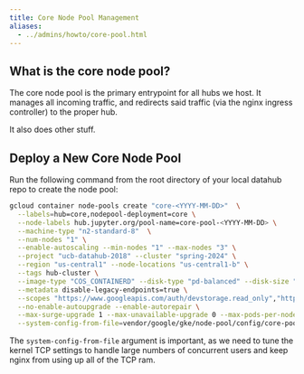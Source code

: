 ```yaml
---
title: Core Node Pool Management
aliases:
  - ../admins/howto/core-pool.html
---
```


## What is the core node pool?

The core node pool is the primary entrypoint for all hubs we host. It
manages all incoming traffic, and redirects said traffic (via the nginx
ingress controller) to the proper hub.

It also does other stuff.

## Deploy a New Core Node Pool

Run the following command from the root directory of your local datahub
repo to create the node pool:

```bash
gcloud container node-pools create "core-<YYYY-MM-DD>"  \
  --labels=hub=core,nodepool-deployment=core \
  --node-labels hub.jupyter.org/pool-name=core-pool-<YYYY-MM-DD> \
  --machine-type "n2-standard-8"  \
  --num-nodes "1" \
  --enable-autoscaling --min-nodes "1" --max-nodes "3" \
  --project "ucb-datahub-2018" --cluster "spring-2024" \
  --region "us-central1" --node-locations "us-central1-b" \
  --tags hub-cluster \
  --image-type "COS_CONTAINERD" --disk-type "pd-balanced" --disk-size "100"  \
  --metadata disable-legacy-endpoints=true \
  --scopes "https://www.googleapis.com/auth/devstorage.read_only","https://www.googleapis.com/auth/logging.write","https://www.googleapis.com/auth/monitoring","https://www.googleapis.com/auth/servicecontrol","https://www.googleapis.com/auth/service.management.readonly","https://www.googleapis.com/auth/trace.append" \
  --no-enable-autoupgrade --enable-autorepair \
  --max-surge-upgrade 1 --max-unavailable-upgrade 0 --max-pods-per-node "110" \
  --system-config-from-file=vendor/google/gke/node-pool/config/core-pool-sysctl.yaml
```

The `system-config-from-file` argument is important, as we need to tune
the kernel TCP settings to handle large numbers of concurrent users and
keep nginx from using up all of the TCP ram.
